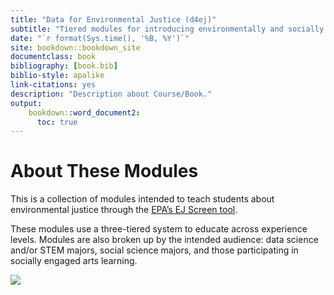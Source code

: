 ```yaml
---
title: "Data for Environmental Justice (d4ej)"
subtitle: "Tiered modules for introducing environmentally and socially conscious data science"
date: "`r format(Sys.time(), '%B, %Y')`"
site: bookdown::bookdown_site
documentclass: book
bibliography: [book.bib]
biblio-style: apalike
link-citations: yes
description: "Description about Course/Book."
output:
    bookdown::word_document2:   
      toc: true
---
```


# About These Modules {-}

This is a collection of modules intended to teach students about environmental justice through the [EPA's EJ Screen tool](https://www.epa.gov/ejscreen).

These modules use a three-tiered system to educate across experience levels. Modules are also broken up by the intended audience: data science and/or STEM majors, social science majors, and those participating in socially engaged arts learning.

![](assets/ej_screen.png)
